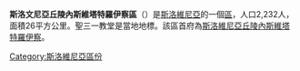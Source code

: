 {{Infobox settlement
| name                    = 斯洛文尼亞丘陵內斯維塔特羅伊察區<br>Sveta Trojica v Slovenskih Goricah
| official_name           = 
| other_name              = Gradišče (v Slovenskih Goricah) (1952–1992)
| native_name             =
| native_name_lang        = sl
| settlement_type         = Settlement and [[Municipalities_of_Slovenia|Municipality]]
| image_skyline           = P1030380 Sv.Trojica.JPG
| image_alt               =
| image_caption           =
| image_shield            =
| shield_alt              =
| nickname                =
| motto                   =
| image_map               = Obcine Slovenija 2007 Sveta Trojica v Slovenskih goricah.svg
| map_alt                 =
| map_caption             = Location of the Municipality of Sveta Trojica v Slovenskih Goricah in Slovenia
| pushpin_map             = 
| pushpin_label_position  =
| pushpin_map_alt         =
| pushpin_map_caption     = 
| latd  = 46|latm  = 34|lats  = 32|latNS  = N
| longd = 15|longm = 52|longs = 37|longEW = E
| coor_pinpoint           =
| coordinates_type        = type:city_region:SI_source:nlwiki
| coordinates_display     = title
| coordinates_footnotes   =
| coordinates_region      = SI
| subdivision_type        = [[List_of_sovereign_states|Country]]
| subdivision_name        = {{flag|Slovenia}}
| established_title       =
| established_date        =
| founder                 =
| seat_type               = <!-- [[Capital_(political)|Capital]] -->
| seat                    =
| government_footnotes    =
| leader_party            =
| leader_title            = 區長
| leader_name             = David Klobasa
| unit_pref               = Metric
| area_footnotes          =
| total_type              =
| area_total_km2          =
| area_note               =
| elevation_footnotes     =
| elevation_m             =
| population_footnotes    = <ref>[http://www.stat.si/popis2002/en/ Statistical Office of the Republic of Slovenia, census of 2002]</ref>
| population_total        =
| population_as_of        = 2002
| population_density_km2  = auto
| population_demonym      =
| population_note         =
| timezone1               = [[Central_European_Time|CET]]
| utc_offset1             = +01
| timezone1_DST           = [[Central_European_Summer_Time|CEST]]
| utc_offset1_DST         = +02
| postal_code_type        =
| postal_code             =
| area_code_type          =
| area_code               =
| iso_code                =
| website                 = <!-- [http://www.example.com example.com] -->
| footnotes               =
}}

'''斯洛文尼亞丘陵內斯維塔特羅伊察區'''（{{lang-sl|Občina Sveta Trojica v Slovenskih Goricah}}）是[[斯洛維尼亞|斯洛維尼亞]]的一個[[斯洛維尼亞行政區劃|區]]，人口2,232人，面積26平方公里。聖三一教堂是當地地標。該區首府為[[斯洛維尼亞丘陵內斯維塔特羅伊察|斯洛維尼亞丘陵內斯維塔特羅伊察]]。

{{Slovenia-geo-stub}}
[[Category:斯洛維尼亞區份|Category:斯洛維尼亞區份]]